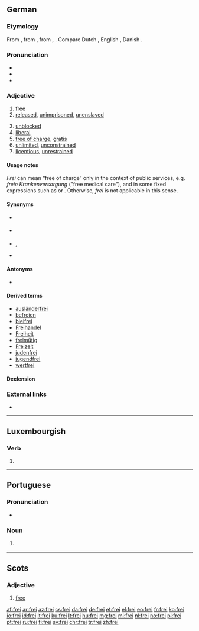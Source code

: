 {{also|Frei|-frei|freí}}
==German==

===Etymology===
From {{etyl|goh|de}} {{term|frī|lang=goh}}, from {{etyl|gem-pro|de}} {{m|gem-pro|*frijaz}}, from {{etyl|ine-pro|de}} {{m|ine-pro|*prei-||to be fond of}}, {{m|ine-pro|*prey-}}. Compare Dutch {{term|vrij|lang=nl}}, English {{term|free|lang=en}}, Danish {{term|fri|lang=da}}.

===Pronunciation===
* {{IPA|lang=de|[fʁaɪ̯]}}
* {{audio|De-frei.ogg|Audio}}
* {{rhymes|aɪ̯|lang=de}}

===Adjective===
{{de-adj|er|sten|sup2=freiesten}}

# [[free]]
# [[released]], [[unimprisoned]], [[unenslaved]]
#: {{ux|de|Stadtluft macht '''frei'''.|City air makes one '''free'''.}}
# [[unblocked]]
# [[liberal]]
# [[free of charge]], [[gratis]] {{qualifier|see usage notes}}
# [[unlimited]], [[unconstrained]]
# [[licentious]], [[unrestrained]]

====Usage notes====
''Frei'' can mean “free of charge” only in the context of public services, e.g. ''freie Krankenversorgung'' ("free medical care"), and in some fixed expressions such as {{term|Freibier||free beer|lang=de}} or {{term|freie Kost und Logis||free board and lodge|lang=de}}. Otherwise, ''frei'' is not applicable in this sense.

====Synonyms====
* {{sense|unbound}} {{l|de|ungebunden}}
* {{sense|unconstrained}} {{l|de|ungezwungen}}
* {{sense|liberal}} {{l|de|liberal}}, {{l|de|freiheitlich}}
* {{sense|free of charge}} {{l|de|kostenlos}}

====Antonyms====
* {{l|de|unfrei}}

====Derived terms====
* [[ausländerfrei]]
* [[befreien]]
* [[bleifrei]]
* [[Freihandel]]
* [[Freiheit]]
* [[freimütig]]
* [[Freizeit]]
* [[judenfrei]]
* [[jugendfrei]]
* [[wertfrei]]

====Declension====
{{de-decl-adj|frei|freier|freist|sup2=freiest}}

===External links===
* {{R:Duden}}

----

==Luxembourgish==

===Verb===
{{head|lb|verb form}}

# {{inflection of|freien||2|s|imp|lang=lb}}

----

==Portuguese==

===Pronunciation===
* {{a|Portugal}} {{IPA|/ˈfɾɐj/|/ˈfɾej/|lang=pt}}

===Noun===
{{pt-noun|m|freis}}

# {{alternative form of|freire|lang=pt}}
#: {{usex|'''Frei''' Luís de Sousa|translation='''Brother''' Luís de Sousa.|lang=pt}}

----

==Scots==

===Adjective===
{{sco-adj|freier|freiist}}

# {{context|South Scots|archaic|lang=sco}} [[free]]

[[af:frei]]
[[ar:frei]]
[[az:frei]]
[[cs:frei]]
[[da:frei]]
[[de:frei]]
[[et:frei]]
[[el:frei]]
[[eo:frei]]
[[fr:frei]]
[[ko:frei]]
[[io:frei]]
[[id:frei]]
[[it:frei]]
[[ku:frei]]
[[lt:frei]]
[[hu:frei]]
[[mg:frei]]
[[mi:frei]]
[[nl:frei]]
[[no:frei]]
[[pl:frei]]
[[pt:frei]]
[[ru:frei]]
[[fi:frei]]
[[sv:frei]]
[[chr:frei]]
[[tr:frei]]
[[zh:frei]]